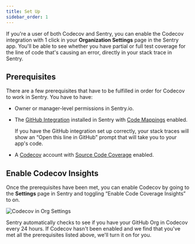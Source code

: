 ```yaml
---
title: Set Up
sidebar_order: 1
---
```


If you're a user of both Codecov and Sentry, you can enable the Codecov integration with 1 click in your **Organization Settings** page in the Sentry app. You'll be able to see whether you have partial or full test coverage for the line of code that's causing an error, directly in your stack trace in Sentry.

## Prerequisites

There are a few prerequisites that have to be fulfilled in order for Codecov to work in Sentry. You have to have:

- Owner or manager-level permissions in Sentry.io.
- The [GitHub Integration](/organization/integrations/source-code-mgmt/github/) installed in Sentry with [Code Mappings](/organization/integrations/source-code-mgmt/github/#stack-trace-linking) enabled.

  <Note>
    If you have the GitHub integration set up correctly, your stack traces will
    show an “Open this line in GitHub” prompt that will take you to your app's
    code.
  </Note>

- A [Codecov](https://about.codecov.io/) account with [Source Code Coverage](https://about.codecov.io/product/feature/source-code-coverage/) enabled.

## Enable Codecov Insights

Once the prerequisites have been met, you can enable Codecov by going to the **Settings** page in Sentry and toggling “Enable Code Coverage Insights” to on.

![Codecov in Org Settings](./img/codecov-setup-in-ui.png)

<Note>
  Sentry automatically checks to see if you have your GitHub Org in Codecov
  every 24 hours. If Codecov hasn't been enabled and we find that you've met all
  the prerequisites listed above, we'll turn it on for you.
</Note>
